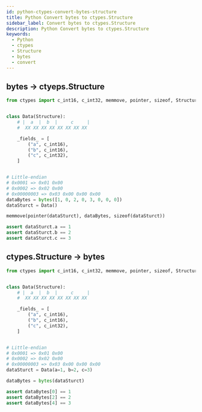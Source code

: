 ```yaml
---
id: python-ctypes-convert-bytes-structure
title: Python Convert bytes to ctypes.Structure
sidebar_label: Convert bytes to ctypes.Structure
description: Python Convert bytes to ctypes.Structure
keywords:
  - Python
  - ctypes
  - Structure
  - bytes
  - convert
---
```


## bytes -> ctyeps.Structure

```python
from ctypes import c_int16, c_int32, memmove, pointer, sizeof, Structure


class Data(Structure):
    # |  a  |  b  |     c     |
    #  XX XX XX XX XX XX XX XX

    _fields_ = [
        ("a", c_int16),
        ("b", c_int16),
        ("c", c_int32),
    ]


# Little-endian
# 0x0001 => 0x01 0x00
# 0x0002 => 0x02 0x00
# 0x00000003 => 0x03 0x00 0x00 0x00
dataBytes = bytes([1, 0, 2, 0, 3, 0, 0, 0])
dataSturct = Data()

memmove(pointer(dataSturct), dataBytes, sizeof(dataSturct))

assert dataSturct.a == 1
assert dataSturct.b == 2
assert dataSturct.c == 3
```

## ctypes.Structure -> bytes

```python
from ctypes import c_int16, c_int32, memmove, pointer, sizeof, Structure


class Data(Structure):
    # |  a  |  b  |     c     |
    #  XX XX XX XX XX XX XX XX

    _fields_ = [
        ("a", c_int16),
        ("b", c_int16),
        ("c", c_int32),
    ]


# Little-endian
# 0x0001 => 0x01 0x00
# 0x0002 => 0x02 0x00
# 0x00000003 => 0x03 0x00 0x00 0x00
dataSturct = Data(a=1, b=2, c=3)

dataBytes = bytes(dataSturct)

assert dataBytes[0] == 1
assert dataBytes[2] == 2
assert dataBytes[4] == 3
```
